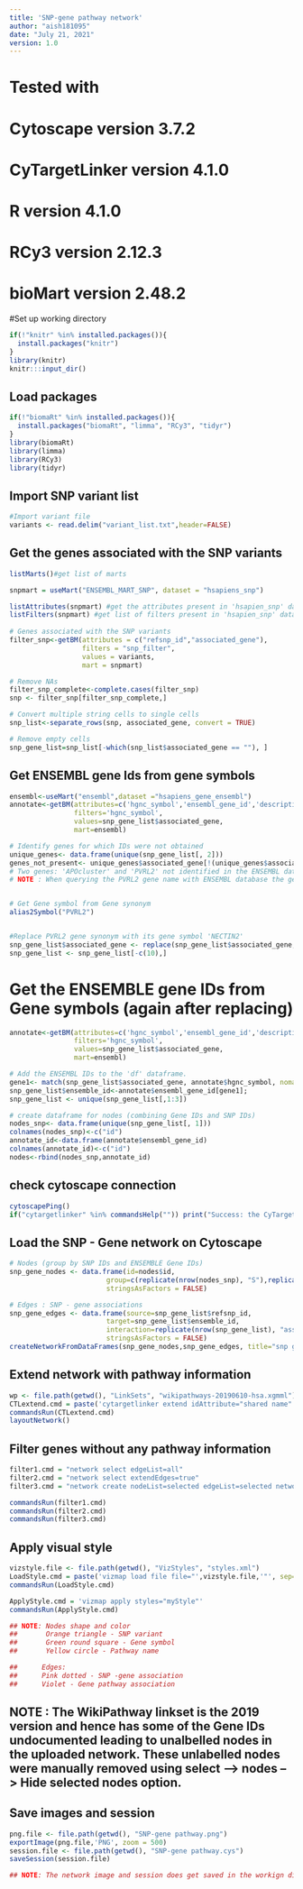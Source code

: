 ---
title: 'SNP-gene pathway network'
author: "aish181095"
date: "July 21, 2021"
version: 1.0
---
  
################################
# Tested with 
# Cytoscape version 3.7.2
# CyTargetLinker version 4.1.0
# R version 4.1.0
# RCy3 version 2.12.3
# bioMart version 2.48.2
################################



#Set up working directory 
```{r set working directory}
if(!"knitr" %in% installed.packages()){
  install.packages("knitr")
}
library(knitr)
knitr:::input_dir()
```

## Load packages
```{r setup, include=FALSE}
if(!"biomaRt" %in% installed.packages()){
  install.packages("biomaRt", "limma", "RCy3", "tidyr")
}
library(biomaRt)
library(limma)
library(RCy3)
library(tidyr)
```

## Import SNP variant list
```{r}
#Import variant file
variants <- read.delim("variant_list.txt",header=FALSE)
```


## Get the genes associated with the SNP variants
```{r}
listMarts()#get list of marts 

snpmart = useMart("ENSEMBL_MART_SNP", dataset = "hsapiens_snp")

listAttributes(snpmart) #get the attributes present in 'hsapien_snp' dataset.
listFilters(snpmart) #get list of filters present in 'hsapien_snp' dataset. 
 
# Genes associated with the SNP variants
filter_snp<-getBM(attributes = c("refsnp_id","associated_gene"),
                  filters = "snp_filter",
                  values = variants,
                  mart = snpmart)

# Remove NAs
filter_snp_complete<-complete.cases(filter_snp)
snp <- filter_snp[filter_snp_complete,]

# Convert multiple string cells to single cells
snp_list<-separate_rows(snp, associated_gene, convert = TRUE)

# Remove empty cells 
snp_gene_list=snp_list[-which(snp_list$associated_gene == ""), ]
```

## Get ENSEMBL gene Ids from gene symbols
```{r}
ensembl<-useMart("ensembl",dataset ="hsapiens_gene_ensembl")
annotate<-getBM(attributes=c('hgnc_symbol','ensembl_gene_id','description'),
                filters='hgnc_symbol',
                values=snp_gene_list$associated_gene,
                mart=ensembl)

# Identify genes for which IDs were not obtained
unique_genes<- data.frame(unique(snp_gene_list[, 2]))
genes_not_present<- unique_genes$associated_gene[!(unique_genes$associated_gene %in% annotate$hgnc_symbol)]
# Two genes: 'APOcluster' and 'PVRL2' not identified in the ENSEMBL database
# NOTE : When querying the PVRL2 gene name with ENSEMBL database the gene name was identified to be a 'Gene synonym'.


# Get Gene symbol from Gene synonym
alias2Symbol("PVRL2")


#Replace PVRL2 gene synonym with its gene symbol 'NECTIN2'
snp_gene_list$associated_gene <- replace(snp_gene_list$associated_gene, 20,'NECTIN2')
snp_gene_list <- snp_gene_list[-c(10),]
```

# Get the ENSEMBLE gene IDs from Gene symbols (again after replacing)
```{r}
annotate<-getBM(attributes=c('hgnc_symbol','ensembl_gene_id','description'),
                filters='hgnc_symbol',
                values=snp_gene_list$associated_gene,
                mart=ensembl)

# Add the ENSEMBL IDs to the 'df' dataframe.
gene1<- match(snp_gene_list$associated_gene, annotate$hgnc_symbol, nomatch = 0)
snp_gene_list$ensemble_id<-annotate$ensembl_gene_id[gene1];
snp_gene_list <- unique(snp_gene_list[,1:3])
```

```{r}
# create dataframe for nodes (combining Gene IDs and SNP IDs)
nodes_snp<- data.frame(unique(snp_gene_list[, 1]))
colnames(nodes_snp)<-c("id")
annotate_id<-data.frame(annotate$ensembl_gene_id)
colnames(annotate_id)<-c("id")
nodes<-rbind(nodes_snp,annotate_id)
```


## check cytoscape connection
```{r test connection}
cytoscapePing()
if("cytargetlinker" %in% commandsHelp("")) print("Success: the CyTargetLinker app is installed") else print("Warning: CyTargetLinker app is not installed. Please install the CyTargetLinker app before proceeding.")
```

## Load the SNP - Gene network on Cytoscape
```{r test connection}
# Nodes (group by SNP IDs and ENSEMBLE Gene IDs)
snp_gene_nodes <- data.frame(id=nodes$id,
                        group=c(replicate(nrow(nodes_snp), "S"),replicate(nrow(annotate_id), "G")),
                        stringsAsFactors = FALSE)

# Edges : SNP - gene associations
snp_gene_edges <- data.frame(source=snp_gene_list$refsnp_id,
                        target=snp_gene_list$ensemble_id,
                        interaction=replicate(nrow(snp_gene_list), "associated"),
                        stringsAsFactors = FALSE)
createNetworkFromDataFrames(snp_gene_nodes,snp_gene_edges, title="snp gene network", collection="DataFrame Example")
```

## Extend network with pathway information
```{r}
wp <- file.path(getwd(), "LinkSets", "wikipathways-20190610-hsa.xgmml")
CTLextend.cmd = paste('cytargetlinker extend idAttribute="shared name" linkSetFiles="', wp, '" network=current direction=SOURCES', sep="")
commandsRun(CTLextend.cmd)
layoutNetwork()
```
## Filter genes without any pathway information
```{r}
filter1.cmd = "network select edgeList=all"
filter2.cmd = "network select extendEdges=true"
filter3.cmd = "network create nodeList=selected edgeList=selected networkName=selection source=current"

commandsRun(filter1.cmd)
commandsRun(filter2.cmd)
commandsRun(filter3.cmd)
```
## Apply visual style
```{r}
vizstyle.file <- file.path(getwd(), "VizStyles", "styles.xml")
LoadStyle.cmd = paste('vizmap load file file="',vizstyle.file,'"', sep="")
commandsRun(LoadStyle.cmd)

ApplyStyle.cmd = 'vizmap apply styles="myStyle"'
commandsRun(ApplyStyle.cmd)

## NOTE: Nodes shape and color
##       Orange triangle - SNP variant
##       Green round square - Gene symbol
##       Yellow circle - Pathway name

##      Edges:
##      Pink dotted - SNP -gene association
##      Violet - Gene pathway association
```
## NOTE : The WikiPathway linkset is the 2019 version and hence has some of the Gene IDs undocumented leading to unalbelled nodes in the uploaded network. These unlabelled nodes were manually removed using select --> nodes --> Hide selected nodes option. 

## Save images and session
```{r}
png.file <- file.path(getwd(), "SNP-gene pathway.png")
exportImage(png.file,'PNG', zoom = 500)
session.file <- file.path(getwd(), "SNP-gene pathway.cys")
saveSession(session.file)

## NOTE: The network image and session does get saved in the workign directory despite the message 'failed to execute:...'.

```



